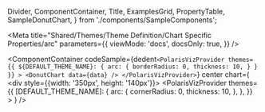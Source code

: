 
  Divider,
  ComponentContainer,
  Title,
  ExamplesGrid,
  PropertyTable,
  SampleDonutChart,
} from './components/SampleComponents';

<Meta
  title="Shared/Themes/Theme Definition/Chart Specific Properties/arc"
  parameters={{
    viewMode: 'docs',
    docsOnly: true,
  }}
/>

<Title>✍️ Theme Definition</Title>

<Title type="h3">
  <code>arc</code>
</Title>

<PropertyTable>
  <PropertyTable.Row
    property="arc.borderRadius"
    type="number"
    description="determines whether the arc should have sharp or round corners"
    chartsAffected={['DonutChart']}
  />
  <PropertyTable.Row
    property="arc.thickness"
    type="number"
    description="determines the width of each arc segment"
    chartsAffected={['DonutChart']}
  />
</PropertyTable>

<Title type="h4">Examples:</Title>

<ExamplesGrid cols={2}>

<ComponentContainer
  codeSample={dedent`
    <PolarisVizProvider
      themes={{
        ${DEFAULT_THEME_NAME}: {
          arc: {
            borderRadius: 0,
            thickness: 10,
          }
        }
      }}
    >
      <DonutChart data={data} />
    </PolarisVizProvider>
  `}
  center
  chart={
    <div style={{width: '350px', height: '140px'}}>
      <PolarisVizProvider
        themes={{
          [DEFAULT_THEME_NAME]: {
            arc: {
              cornerRadius: 0,
              thickness: 10,
            },
          },
        }}
      >
        <SampleDonutChart />
      </PolarisVizProvider>
    </div>
  }
/>

</ExamplesGrid>
